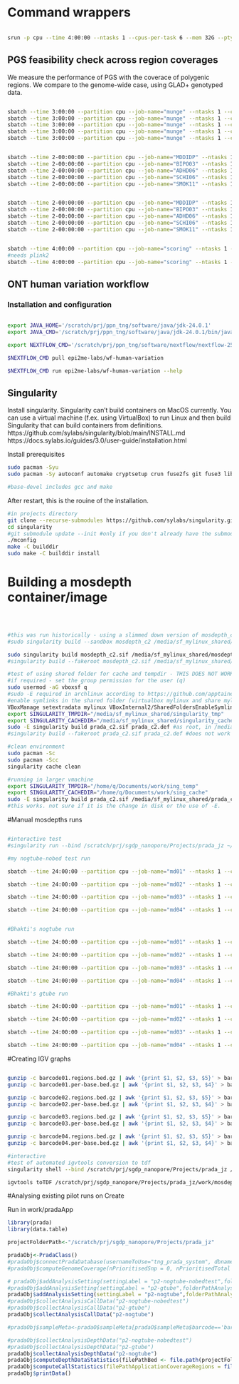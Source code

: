 # Command wrappers

```sh

srun -p cpu --time 4:00:00 --ntasks 1 --cpus-per-task 6 --mem 32G --pty /bin/bash

```

## PGS feasibility check across region coverages

We measure the performance of PGS with the coverace of polygenic regions. We compare to the genome-wide case, using GLAD+ genotyped data.

```sh

sbatch --time 3:00:00 --partition cpu --job-name="munge" --ntasks 1 --cpus-per-task 6 --mem 16G --wrap="Rscript ../manual_routines/prs-check-gladp.R MDDIDP" --output "prs.munge.cojo.MDDIDP.$(date +%Y%m%d).out.txt"
sbatch --time 3:00:00 --partition cpu --job-name="munge" --ntasks 1 --cpus-per-task 6 --mem 16G --wrap="Rscript ../manual_routines/prs-check-gladp.R BIPO03" --output "prs.munge.cojo.BIPO03.$(date +%Y%m%d).out.txt"
sbatch --time 3:00:00 --partition cpu --job-name="munge" --ntasks 1 --cpus-per-task 6 --mem 16G --wrap="Rscript ../manual_routines/prs-check-gladp.R ADHD06" --output "prs.munge.cojo.ADHD06.$(date +%Y%m%d).out.txt"
sbatch --time 3:00:00 --partition cpu --job-name="munge" --ntasks 1 --cpus-per-task 6 --mem 16G --wrap="Rscript ../manual_routines/prs-check-gladp.R SCHI06" --output "prs.munge.cojo.SCHI06.$(date +%Y%m%d).out.txt"
sbatch --time 3:00:00 --partition cpu --job-name="munge" --ntasks 1 --cpus-per-task 6 --mem 16G --wrap="Rscript ../manual_routines/prs-check-gladp.R SMOK11" --output "prs.munge.cojo.SMOK11.$(date +%Y%m%d).out.txt"


sbatch --time 2-00:00:00 --partition cpu --job-name="MDDIDP" --ntasks 1 --cpus-per-task 6 --mem 16G --wrap="Rscript ../manual_routines/prs-check-gladp.R MDDIDP" --output "sbayesrc.tidyimpute.MDDIDP.$(date +%Y%m%d).out.txt"
sbatch --time 2-00:00:00 --partition cpu --job-name="BIPO03" --ntasks 1 --cpus-per-task 6 --mem 16G --wrap="Rscript ../manual_routines/prs-check-gladp.R BIPO03" --output "sbayesrc.tidyimpute.BIPO03.$(date +%Y%m%d).out.txt"
sbatch --time 2-00:00:00 --partition cpu --job-name="ADHD06" --ntasks 1 --cpus-per-task 6 --mem 16G --wrap="Rscript ../manual_routines/prs-check-gladp.R ADHD06" --output "sbayesrc.tidyimpute.ADHD06.$(date +%Y%m%d).out.txt"
sbatch --time 2-00:00:00 --partition cpu --job-name="SCHI06" --ntasks 1 --cpus-per-task 6 --mem 16G --wrap="Rscript ../manual_routines/prs-check-gladp.R SCHI06" --output "sbayesrc.tidyimpute.SCHI06.$(date +%Y%m%d).out.txt"
sbatch --time 2-00:00:00 --partition cpu --job-name="SMOK11" --ntasks 1 --cpus-per-task 6 --mem 16G --wrap="Rscript ../manual_routines/prs-check-gladp.R SMOK11" --output "sbayesrc.tidyimpute.SMOK11.$(date +%Y%m%d).out.txt"


sbatch --time 2-00:00:00 --partition cpu --job-name="MDDIDP" --ntasks 1 --cpus-per-task 8 --mem 32G --wrap="Rscript ../manual_routines/prs-check-gladp.R MDDIDP" --output "sbayesrc.score.MDDIDP.$(date +%Y%m%d).out.txt"
sbatch --time 2-00:00:00 --partition cpu --job-name="BIPO03" --ntasks 1 --cpus-per-task 8 --mem 32G --wrap="Rscript ../manual_routines/prs-check-gladp.R BIPO03" --output "sbayesrc.score.BIPO03.$(date +%Y%m%d).out.txt"
sbatch --time 2-00:00:00 --partition cpu --job-name="ADHD06" --ntasks 1 --cpus-per-task 8 --mem 32G --wrap="Rscript ../manual_routines/prs-check-gladp.R ADHD06" --output "sbayesrc.score.ADHD06.$(date +%Y%m%d).out.txt"
sbatch --time 2-00:00:00 --partition cpu --job-name="SCHI06" --ntasks 1 --cpus-per-task 8 --mem 32G --wrap="Rscript ../manual_routines/prs-check-gladp.R SCHI06" --output "sbayesrc.score.SCHI06.$(date +%Y%m%d).out.txt"
sbatch --time 2-00:00:00 --partition cpu --job-name="SMOK11" --ntasks 1 --cpus-per-task 8 --mem 32G --wrap="Rscript ../manual_routines/prs-check-gladp.R SMOK11" --output "sbayesrc.score.SMOK11.$(date +%Y%m%d).out.txt"


sbatch --time 4:00:00 --partition cpu --job-name="scoring" --ntasks 1 --cpus-per-task 6 --mem 16G --wrap="Rscript ../manual_routines/prs-check-gladp.R" --output "sbayesrc.scoring.baseline.$(date +%Y%m%d).out.txt"
#needs plink2
sbatch --time 4:00:00 --partition cpu --job-name="scoring" --ntasks 1 --cpus-per-task 6 --mem 16G --wrap="Rscript ../manual_routines/prs-check-gladp.R" --output "sbayesrc.scoring.allPolygenic.$(date +%Y%m%d).out.txt"

```

## ONT human variation workflow

### Installation and configuration

```sh

export JAVA_HOME='/scratch/prj/ppn_tng/software/java/jdk-24.0.1'
export JAVA_CMD='/scratch/prj/ppn_tng/software/java/jdk-24.0.1/bin/java'

export NEXTFLOW_CMD='/scratch/prj/ppn_tng/software/nextflow/nextflow-25.04.4-dist'

$NEXTFLOW_CMD pull epi2me-labs/wf-human-variation

$NEXTFLOW_CMD run epi2me-labs/wf-human-variation --help

```

## Singularity

Install singularity. Singularity can't build containers on MacOS currently. You can use a virtual machine (f.ex. using VirtualBox) to run Linux and then build Singularity that can build containers from definitions.
https://github.com/sylabs/singularity/blob/main/INSTALL.md
https://docs.sylabs.io/guides/3.0/user-guide/installation.html


Install prerequisites
```sh
sudo pacman -Syu
sudo pacman -Sy autoconf automake cryptsetup crun fuse2fs git fuse3 libseccomp libtool pkgconf shadow squashfs-tools wget zlib conmon go base-devel

#base-devel includes gcc and make

```

After restart, this is the rouine of the installation.
```sh
#in projects directory
git clone --recurse-submodules https://github.com/sylabs/singularity.git
cd singularity
#git submodule update --init #only if you don't already have the submodules
./mconfig
make -C builddir
sudo make -C builddir install

```


# Building a mosdepth container/image

```sh



#this was run historically - using a slimmed down version of mosdepth_c2.def to identify build errors
#sudo singularity build --sandbox mosdepth_c2 /media/sf_mylinux_shared/mosdepth_c2.def

sudo singularity build mosdepth_c2.sif /media/sf_mylinux_shared/mosdepth_c2.def
#singularity build --fakeroot mosdepth_c2.sif /media/sf_mylinux_shared/mosdepth_c2.def #this did not work

#test of using shared folder for cache and tempdir - THIS DOES NOT WORK CURRENTLY!
#if required - set the group permission for the user (q)
sudo usermod -aG vboxsf q
#sudo -E required in archlinux according to https://github.com/apptainer/singularity/issues/5791
#enable symlinks in the shared folder (virtualbox mylinux and share mylinux_shared)
VBoxManage setextradata mylinux VBoxInternal2/SharedFoldersEnableSymlinksCreate/mylinux_shared 1
export SINGULARITY_TMPDIR="/media/sf_mylinux_shared/singularity_tmp"
export SINGULARITY_CACHEDIR="/media/sf_mylinux_shared/singularity_cache"
sudo -E singularity build prada_c2.sif prada_c2.def #as root, in /media/sf_mylinux_shared/singularity_tmp
#singularity build --fakeroot prada_c2.sif prada_c2.def #does not work still

#clean environment
sudo pacman -Sc
sudo pacman -Scc
singularity cache clean

#running in larger vmachine
export SINGULARITY_TMPDIR="/home/q/Documents/work/sing_temp"
export SINGULARITY_CACHEDIR="/home/q/Documents/work/sing_cache"
sudo -E singularity build prada_c2.sif /media/sf_mylinux_shared/prada_c2.def
#this works. not sure if it is the change in disk or the use of -E.

```


#Manual mosdepths runs

```sh

#interactive test
#singularity run --bind /scratch/prj/sgdp_nanopore/Projects/prada_jz ~/project/prada_jz/venv/mosdepth_c2.sif -t 6 --fast-mode barcode01 /scratch/prj/sgdp_nanopore/Projects/prada_jz/work/pgx/pilot2/p2-nogtube-nobedtest/output/barcode01/barcode01.haplotagged.bam

#my nogtube-nobed test run

sbatch --time 24:00:00 --partition cpu --job-name="md01" --ntasks 1 --cpus-per-task 6 --mem 16G --wrap="singularity run --bind /scratch/prj/sgdp_nanopore/Projects/prada_jz ~/project/prada_jz/venv/mosdepth_c2.sif -t 6 --by /scratch/prj/sgdp_nanopore/Projects/prada_jz/data/bed/pgx_cnv.grch38.5k.2p1percent.bed --fast-mode barcode01 /scratch/prj/sgdp_nanopore/Projects/prada_jz/work/pgx/pilot2/p2-nogtube-nobedtest/output/barcode01/barcode01.haplotagged.bam" --output "mdepth.barcode01.$(date +%Y%m%d).out.txt"

sbatch --time 24:00:00 --partition cpu --job-name="md02" --ntasks 1 --cpus-per-task 6 --mem 16G --wrap="singularity run --bind /scratch/prj/sgdp_nanopore/Projects/prada_jz ~/project/prada_jz/venv/mosdepth_c2.sif -t 6 --by /scratch/prj/sgdp_nanopore/Projects/prada_jz/data/bed/pgx_cnv.grch38.5k.2p1percent.bed --fast-mode barcode02 /scratch/prj/sgdp_nanopore/Projects/prada_jz/work/pgx/pilot2/p2-nogtube-nobedtest/output/barcode02/barcode02.haplotagged.bam" --output "mdepth.barcode02.$(date +%Y%m%d).out.txt"

sbatch --time 24:00:00 --partition cpu --job-name="md03" --ntasks 1 --cpus-per-task 6 --mem 16G --wrap="singularity run --bind /scratch/prj/sgdp_nanopore/Projects/prada_jz ~/project/prada_jz/venv/mosdepth_c2.sif -t 6 --by /scratch/prj/sgdp_nanopore/Projects/prada_jz/data/bed/pgx_cnv.grch38.5k.2p1percent.bed --fast-mode barcode03 /scratch/prj/sgdp_nanopore/Projects/prada_jz/work/pgx/pilot2/p2-nogtube-nobedtest/output/barcode03/barcode03.haplotagged.bam" --output "mdepth.barcode03.$(date +%Y%m%d).out.txt"

sbatch --time 24:00:00 --partition cpu --job-name="md04" --ntasks 1 --cpus-per-task 6 --mem 16G --wrap="singularity run --bind /scratch/prj/sgdp_nanopore/Projects/prada_jz ~/project/prada_jz/venv/mosdepth_c2.sif -t 6 --by /scratch/prj/sgdp_nanopore/Projects/prada_jz/data/bed/pgx_cnv.grch38.5k.2p1percent.bed --fast-mode barcode04 /scratch/prj/sgdp_nanopore/Projects/prada_jz/work/pgx/pilot2/p2-nogtube-nobedtest/output/barcode04/barcode04.haplotagged.bam" --output "mdepth.barcode04.$(date +%Y%m%d).out.txt"


#Bhakti's nogtube run

sbatch --time 24:00:00 --partition cpu --job-name="md01" --ntasks 1 --cpus-per-task 6 --mem 16G --wrap="singularity run --bind /scratch/prj/sgdp_nanopore/Projects/prada_jz ~/project/prada_jz/venv/mosdepth_c2.sif -t 6 --by /scratch/prj/sgdp_nanopore/Projects/prada_jz/data/bed/pgx_cnv.grch38.5k.2p1percent.bed --fast-mode barcode01 /scratch/prj/sgdp_nanopore/Projects/prada_jz/work/pgx/pilot2/p2-nogtube-b1/output/barcode01/barcode01.haplotagged.bam" --output "mdepth.barcode01.$(date +%Y%m%d).out.txt"

sbatch --time 24:00:00 --partition cpu --job-name="md02" --ntasks 1 --cpus-per-task 6 --mem 16G --wrap="singularity run --bind /scratch/prj/sgdp_nanopore/Projects/prada_jz ~/project/prada_jz/venv/mosdepth_c2.sif -t 6 --by /scratch/prj/sgdp_nanopore/Projects/prada_jz/data/bed/pgx_cnv.grch38.5k.2p1percent.bed --fast-mode barcode02 /scratch/prj/sgdp_nanopore/Projects/prada_jz/work/pgx/pilot2/p2-nogtube-b2/output/barcode02/barcode02.haplotagged.bam" --output "mdepth.barcode02.$(date +%Y%m%d).out.txt"

sbatch --time 24:00:00 --partition cpu --job-name="md03" --ntasks 1 --cpus-per-task 6 --mem 16G --wrap="singularity run --bind /scratch/prj/sgdp_nanopore/Projects/prada_jz ~/project/prada_jz/venv/mosdepth_c2.sif -t 6 --by /scratch/prj/sgdp_nanopore/Projects/prada_jz/data/bed/pgx_cnv.grch38.5k.2p1percent.bed --fast-mode barcode03 /scratch/prj/sgdp_nanopore/Projects/prada_jz/work/pgx/pilot2/p2-nogtube-b3/output/barcode03/barcode03.haplotagged.bam" --output "mdepth.barcode03.$(date +%Y%m%d).out.txt"

sbatch --time 24:00:00 --partition cpu --job-name="md04" --ntasks 1 --cpus-per-task 6 --mem 16G --wrap="singularity run --bind /scratch/prj/sgdp_nanopore/Projects/prada_jz ~/project/prada_jz/venv/mosdepth_c2.sif -t 6 --by /scratch/prj/sgdp_nanopore/Projects/prada_jz/data/bed/pgx_cnv.grch38.5k.2p1percent.bed --fast-mode barcode04 /scratch/prj/sgdp_nanopore/Projects/prada_jz/work/pgx/pilot2/p2-nogtube-b4/output/barcode04/barcode04.haplotagged.bam" --output "mdepth.barcode04.$(date +%Y%m%d).out.txt"

#Bhakti's gtube run

sbatch --time 24:00:00 --partition cpu --job-name="md01" --ntasks 1 --cpus-per-task 6 --mem 16G --wrap="singularity run --bind /scratch/prj/sgdp_nanopore/Projects/prada_jz ~/project/prada_jz/venv/mosdepth_c2.sif -t 6 --by /scratch/prj/sgdp_nanopore/Projects/prada_jz/data/bed/pgx_cnv.grch38.5k.2p1percent.bed --fast-mode barcode01 /scratch/prj/sgdp_nanopore/Projects/prada_jz/work/pgx/pilot2/p2-gtube-b1/output/barcode01/barcode01.haplotagged.bam" --output "mdepth.barcode01.$(date +%Y%m%d).out.txt"

sbatch --time 24:00:00 --partition cpu --job-name="md02" --ntasks 1 --cpus-per-task 6 --mem 16G --wrap="singularity run --bind /scratch/prj/sgdp_nanopore/Projects/prada_jz ~/project/prada_jz/venv/mosdepth_c2.sif -t 6 --by /scratch/prj/sgdp_nanopore/Projects/prada_jz/data/bed/pgx_cnv.grch38.5k.2p1percent.bed --fast-mode barcode02 /scratch/prj/sgdp_nanopore/Projects/prada_jz/work/pgx/pilot2/p2-gtube-b2/output/barcode02/barcode02.haplotagged.bam" --output "mdepth.barcode02.$(date +%Y%m%d).out.txt"

sbatch --time 24:00:00 --partition cpu --job-name="md03" --ntasks 1 --cpus-per-task 6 --mem 16G --wrap="singularity run --bind /scratch/prj/sgdp_nanopore/Projects/prada_jz ~/project/prada_jz/venv/mosdepth_c2.sif -t 6 --by /scratch/prj/sgdp_nanopore/Projects/prada_jz/data/bed/pgx_cnv.grch38.5k.2p1percent.bed --fast-mode barcode03 /scratch/prj/sgdp_nanopore/Projects/prada_jz/work/pgx/pilot2/p2-gtube-b3/output/barcode03/barcode03.haplotagged.bam" --output "mdepth.barcode03.$(date +%Y%m%d).out.txt"

sbatch --time 24:00:00 --partition cpu --job-name="md04" --ntasks 1 --cpus-per-task 6 --mem 16G --wrap="singularity run --bind /scratch/prj/sgdp_nanopore/Projects/prada_jz ~/project/prada_jz/venv/mosdepth_c2.sif -t 6 --by /scratch/prj/sgdp_nanopore/Projects/prada_jz/data/bed/pgx_cnv.grch38.5k.2p1percent.bed --fast-mode barcode04 /scratch/prj/sgdp_nanopore/Projects/prada_jz/work/pgx/pilot2/p2-gtube-b4/output/barcode04/barcode04.haplotagged.bam" --output "mdepth.barcode04.$(date +%Y%m%d).out.txt"


```


#Creating IGV graphs


```sh

gunzip -c barcode01.regions.bed.gz | awk '{print $1, $2, $3, $5}' > barcode01.regions.bedgraph
gunzip -c barcode01.per-base.bed.gz | awk '{print $1, $2, $3, $4}' > barcode01.per-base.bedgraph

gunzip -c barcode02.regions.bed.gz | awk '{print $1, $2, $3, $5}' > barcode02.regions.bedgraph
gunzip -c barcode02.per-base.bed.gz | awk '{print $1, $2, $3, $4}' > barcode02.per-base.bedgraph

gunzip -c barcode03.regions.bed.gz | awk '{print $1, $2, $3, $5}' > barcode03.regions.bedgraph
gunzip -c barcode03.per-base.bed.gz | awk '{print $1, $2, $3, $4}' > barcode03.per-base.bedgraph

gunzip -c barcode04.regions.bed.gz | awk '{print $1, $2, $3, $5}' > barcode04.regions.bedgraph
gunzip -c barcode04.per-base.bed.gz | awk '{print $1, $2, $3, $4}' > barcode04.per-base.bedgraph

#interactive
#test of automated igvtools conversion to tdf
singularity shell --bind /scratch/prj/sgdp_nanopore/Projects/prada_jz /scratch/prj/sgdp_nanopore/Projects/prada_jz/venv/prada_c2.sif

igvtools toTDF /scratch/prj/sgdp_nanopore/Projects/prada_jz/work/mosdepth/pilot2/p2-nogtube-nobedtest/barcode01.regions.bedgraph barcode01.regions.tdf hg38 #this throws an error


```


#Analysing existing pilot runs on Create

Run in work/pradaApp

```R


library(prada)
library(data.table)

projectFolderPath<-"/scratch/prj/sgdp_nanopore/Projects/prada_jz"

pradaObj<-PradaClass()
#pradaObj$connectPradaDatabase(usernameToUse="tng_prada_system", dbnameToUse="prada_central")
#pradaObj$computeGenomeCoverage(nPrioritisedSnp = 0, nPrioritisedTotal = 5000) #to cache the default regions

# pradaObj$addAnalysisSetting(settingLabel = "p2-nogtube-nobedtest",folderPathAnalysisSequencingRaw = "/Users/jakz/Documents/work_rstudio/prada/data/ont_raw/pilot2/No_Gtube/20250724_1536_3C_PAY03690_092497cc",folderPathAnalysisOutputRaw = "/Users/jakz/Documents/work_rstudio/prada/work/pgx/pilot2/p2-nogtube-nobedtest",folderPathDepthAnalysisOutputRaw = "/Users/jakz/Documents/work_rstudio/prada/work/mosdepth/pilot2/p2-nogtube-nobedtest")
#pradaObj$addAnalysisSetting(settingLabel = "p2-gtube",folderPathAnalysisSequencingRaw = "/Users/jakz/Documents/work_rstudio/prada/data/ont_raw/pilot2/Gtube/20250724_1536_3B_PAW94949_16dd4442",folderPathAnalysisOutputRaw = "/Users/jakz/Documents/work_rstudio/prada/work/pgx/pilot2/p2-gtube",folderPathDepthAnalysisOutputRaw = "/Users/jakz/Documents/work_rstudio/prada/work/mosdepth/pilot2/p2-gtube")
pradaObj$addAnalysisSetting(settingLabel = "p2-nogtube",folderPathAnalysisSequencingRaw = file.path(projectFolderPath,"data/ont_raw/pilot2/No_Gtube/20250724_1536_3C_PAY03690_092497cc"),folderPathAnalysisOutputRaw = file.path(projectFolderPath,"work/pgx/pilot2/p2-nogtube"),folderPathDepthAnalysisOutputRaw = file.path(projectFolderPath,"work/mosdepth/pilot2/p2-nogtube"))
#pradaObj$collectAnalysisCallData("p2-nogtube-nobedtest")
#pradaObj$collectAnalysisCallData("p2-gtube")
pradaObj$collectAnalysisCallData("p2-nogtube")

#pradaObj$sampleMeta<-pradaO$sampleMeta[pradaO$sampleMeta$barcode=='barcode01',] #filter to barcode01 only

#pradaObj$collectAnalysisDepthData("p2-nogtube-nobedtest")
#pradaObj$collectAnalysisDepthData("p2-gtube")
pradaObj$collectAnalysisDepthData("p2-nogtube")
pradaObj$computeDepthDataStatistics(filePathBed <- file.path(projectFolderPath,"data/bed/pgx_cnv.grch38.5k.2p1percent.bed"),filePathApplicationCoverageRegions = file.path(projectFolderPath,"data/applicationCoverageRegionsAsOfPilot2.tsv"))
pradaObj$computeCallStatistics(filePathApplicationCoverageRegions = file.path(projectFolderPath,"data/applicationCoverageRegionsAsOfPilot2.tsv"))
pradaObj$printData()


```





